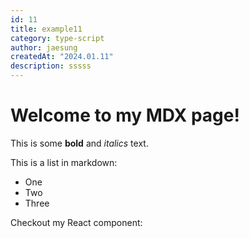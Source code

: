 ```yaml
---
id: 11
title: example11
category: type-script
author: jaesung
createdAt: "2024.01.11"
description: sssss
---
```

# Welcome to my MDX page!


This is some **bold** and _italics_ text.

This is a list in markdown:

- One
- Two
- Three

Checkout my React component:

